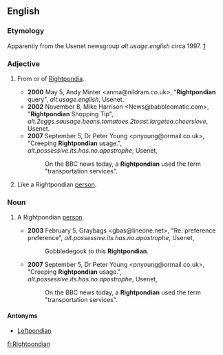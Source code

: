 ==English==

===Etymology===
Apparently from the Usenet newsgroup ''alt.usage.english'' circa 1997. [http://groups.google.com/group/alt.usage.english/browse_frm/thread/f0a61071e7d33b56]

===Adjective===
{{en-adj}}

# {{context|slang}} From or of [[Rightpondia]].
#* '''2000''' May 5, Andy Minter <anma@nildram.co.uk>, "'''Rightpondian''' query", ''alt.usage.english'', Usenet.
#* '''2002''' November 8, Mike Harrison <News@babbleomatic.com>, "'''Rightpondian''' Shopping Tip", ''alt.2eggs.sausage.beans.tomatoes.2toast.largetea.cheerslove'', Usenet.
#* '''2007''' September 5, Dr Peter Young <pnyoung@ormail.co.uk>, "Creeping '''Rightpondian''' usage.", ''alt.possessive.its.has.no.apostrophe'', Usenet,
#*: On the BBC news today, a '''Rightpondian''' used the term "transportation services".
# {{context|slang}} Like a Rightpondian [[person]].

===Noun===
{{en-noun|s}}

# {{context|slang}} A Rightpondian [[person]].
#* '''2003''' February 5, Graybags <gbas@lineone.net>, "Re: preference preference", ''alt.possessive.its.has.no.apostrophe'', Usenet,
#*: Gobbledegook to this '''Rightpondian'''.
#* '''2007''' September 5, Dr Peter Young <pnyoung@ormail.co.uk>, "Creeping '''Rightpondian''' usage.", ''alt.possessive.its.has.no.apostrophe'', Usenet,
#*: On the BBC news today, a '''Rightpondian''' used the term "transportation services".

====Antonyms====
* [[Leftpondian]]

[[fi:Rightpondian]]